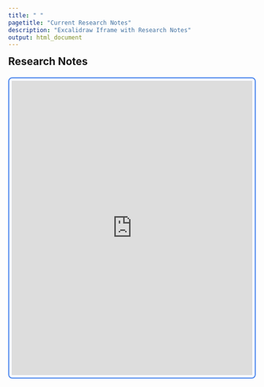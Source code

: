 ```yaml
---
title: " "
pagetitle: "Current Research Notes"
description: "Excalidraw Iframe with Research Notes"
output: html_document
---
```


<link rel="stylesheet" href="styles.css" type="text/css">
<link rel="stylesheet" href="academicicons/css/academicons.min.css"/>



<style type="text/css">
.main-container {
  max-width: 1800px !important;
  margin-left: auto !important;
  margin-right: auto !important;

}

html, body{
    height:100%;    
} 

p, h2{
  max-width: 1800px !important;
  align: center !important;
  margin-left: auto !important;
  margin-right: auto !important;
  display: flex;
  flex: 1;
  height; 100%;
  margin: 0 auto;
}



iframe {
  max-width: 1800px !important;
  align: center !important;
  margin-left: auto !important;
  margin-right: auto !important;
  flex: 1;
  align-items: stretch;
  margin: 0 auto;
}


</style>


## Research Notes

 <iframe src="https://excalidraw.com/#json=cb6cDjOZPvowpfPiVx-dc,go5Bxo5VnPkKaoErqiJjrg" width="100%" height=600px frameborder="0" allowtransparency="true" allow="encrypted-media" style="border: 2px solid #4582ec;
                                                border-radius: 4px; 
                                                padding: 5px; 
                                                margin-top: 20px;
                                                border-radius: 8px" align="center"></iframe>
